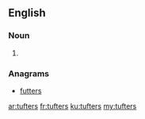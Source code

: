 ==English==

===Noun===
{{head|en|plural}}

# {{plural of|tufter|lang=en}}

===Anagrams===
* [[futters#English|futters]]

[[ar:tufters]]
[[fr:tufters]]
[[ku:tufters]]
[[my:tufters]]